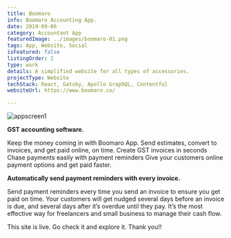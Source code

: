 ```yaml
---
title: Boomaro
info: Boomaro Accounting App.
date: 2019-09-06
category: Accountant App
featuredImage: ../images/boomaro-01.png
tags: App, Website, Social
isFeatured: false
listingOrder: 2
type: work
details: A simplified website for all types of accessories.
projectType: Website
techStack: React, Gatsby, Apollo GraphQL, Contentful
websiteUrl: https://www.boomaro.co/

---
```


![appscreen1](../images/boomaro-01.png)

**GST accounting software.**

Keep the money coming in with Boomaro App. Send estimates, convert to invoices, and get paid online, on time. Create GST invoices in seconds Chase payments easily with payment reminders Give your customers online payment options and get paid faster.

**Automatically send payment reminders with every invoice.**

Send payment reminders every time you send an invoice to ensure you get paid on time. Your customers will get nudged several days before an invoice is due, and several days after it’s overdue until they pay. It’s the most effective way for freelancers and small business to manage their cash flow.

This site is live. 
Go check it and explore it.
Thank you!!
